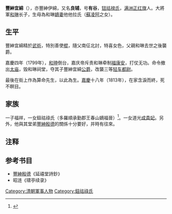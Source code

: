 {{Manchu name|[[钮祜禄氏|钮祜禄]]}}
'''豐紳宜綿'''（{{bd|早於1775年||1813年||catIdx=F}}），亦豐紳伊綿，又名'''良辅'''，号'''有谷'''，[[钮祜禄氏|钮祜禄氏]]，[[满洲|满洲]][[正红旗|正红旗]]人。大將軍[[和琳|和琳]]长子，生母為和琳[[嫡妻|嫡妻]]他他拉氏（[[蘇凌阿|蘇凌阿]]之女）。

==生平==
豐紳宜綿精於[[武術|武術]]，特別善使[[棍|棍]]，隨父南佂北討，特喜女色，父親和琳去世之後襲爵。

嘉慶四年（1799年），[[和珅|和珅]]倒台，嘉庆帝斥责和琳牵制[[福康安|福康安]]，打仗无功。命令撤出[[太庙|太庙]]，毁和琳祠堂，夺其子豐紳宜綿[[公爵|公爵]]，改襲三等[[轻车都尉|轻车都尉]]。

最後在街上作為算命先生，以此為生。[[嘉慶|嘉慶]]十八年（1813年），在家含淚而終，死不瞑目。

==家族==
一子福祥，一女鈕祜祿氏（多羅順承勤郡王春山嫡福晉）<ref>{{Cite web |url=http://www.axjlzp.com/clan71160.html |title=存档副本 |accessdate=2019-07-20 |archive-date=2019-07-20 |archive-url=https://web.archive.org/web/20190720040933/http://www.axjlzp.com/clan71160.html |dead-url=no }}</ref>。一女道光[[成貴妃|成貴妃]]。另外，他與其堂弟[[豐紳殷德|豐紳殷德]]的關係十分要好，并時有往來。

==注释==
{{reflist}}

==参考书目==
*[[豐紳殷德|豐紳殷德]]《延禧堂詩鈔》
*昭涟《啸亭续录》
[[Category:清朝軍事人物|Category:清朝軍事人物]]
[[Category:鈕祜祿氏|Category:鈕祜祿氏]]